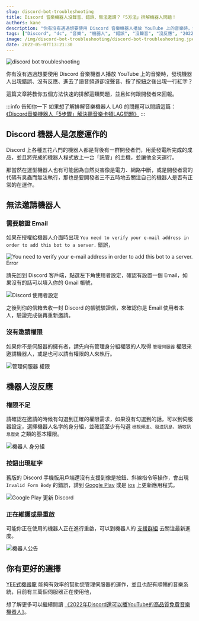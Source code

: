---
slug: discord-bot-troubleshooting
title: Discord 音樂機器人沒聲音、錯誤、無法邀請？「5方法」排解機器人問題！
authors: kane
description: "你有沒有遇過想要使用 Discord 音樂機器人播放 YouTube 上的音樂時，發現機器人出現錯誤、沒有反應、進去了語音頻道卻沒聲音、按了按鈕之後出現一行紅字？這篇文章將教你五個方法快速的排解這類問題，並且如何跟開發者來回報。"
tags: ["Discord", "dc", "音樂", "機器人", "錯誤", "沒聲音", "沒反應", "2022"]
image: /img/discord-bot-troubleshooting/discord-bot-troubleshooting.jpeg
date: 2022-05-07T13:21:30
---


![discord bot troubleshooting](/img/discord-bot-troubleshooting/discord-bot-troubleshooting.jpeg)

你有沒有遇過想要使用 Discord 音樂機器人播放 YouTube 上的音樂時，發現機器人出現錯誤、沒有反應、進去了語音頻道卻沒聲音、按了按鈕之後出現一行紅字？

這篇文章將教你五個方法快速的排解這類問題，並且如何跟開發者來回報。

:::info 告知你一下
如果想了解排解音樂機器人 LAG 的問題可以閱讀這篇：[《Discord音樂機器人「5步驟」解決聽音樂卡頓LAG問題》](/blog/fix-music-lag/)
:::

<TOCInline toc={toc}/>

## Discord 機器人是怎麼運作的

Discord 上各種五花八門的機器人都是背後有一群開發者們，用愛發電所完成的成品，並且將完成的機器人程式放上一台「託管」的主機，並讓他全天運行。

那當然在運型機器人也有可能因為自然災害像是電力、網路中斷，或是開發者寫的代碼有臭蟲而無法執行，那也是要開發者三不五時地去關注自己的機器人是否有正常的在運作。

<!--truncate-->

<Adsense/>

## 無法邀請機器人

### 需要驗證 Email

如果在授權給機器人介面時出現 `You need to verify your e-mail address in order to add this bot to a server.` 錯誤，

![You need to verify your e-mail address in order to add this bot to a server. Error](/img/discord-bot-troubleshooting/oauth-error.jpg)

請先回到 Discord 客戶端，點選左下角使用者設定，確認有設置一個 Email，如果沒有的話可以填入你的 Gmail 帳號，

![Discord 使用者設定](/img/discord-bot-troubleshooting/user-settings.jpg)

之後到你的信箱去收一封 Discord 的帳號驗證信，來確認你是 Email 使用者本人，驗證完成後再重新邀請。

<Adsense/>

### 沒有邀請權限

如果你不是伺服器的擁有者，請先向有管理身分組權限的人取得 `管理伺服器` 權限來邀請機器人，或是也可以請有權限的人來執行。

![管理伺服器 權限](/img/discord-bot-troubleshooting/manage-server-permission.png)

## 機器人沒反應

### 權限不足

請確認在邀請的時候有勾選到正確的權限需求，如果沒有勾選到的話，可以到伺服器設定，選擇機器人名字的身分組，並確認至少有勾選 `檢視頻道`、`發送訊息`、`讀取訊息歷史` 之類的基本權限。

<Adsense/>

![機器人 身分組](/img/discord-bot-troubleshooting/bot-role.png)

### 按鈕出現紅字

舊版的 Discord 手機版用戶端還沒有支援到像是按鈕、斜線指令等操作，會出現 `Invalid Form Body` 的錯誤，請到 [Google Play](https://play.google.com/store/apps/details?id=com.discord) 或是 [ios](https://apps.apple.com/hk/app/discord-%E8%81%8A%E5%A4%A9-%E9%80%9A%E8%A9%B1%E8%88%87%E8%81%9A%E6%9C%83/id985746746) 上更新應用程式。

![Google Play 更新 Discord](/img/discord-bot-troubleshooting/update-discord.jpg)

<Adsense/>

### 正在維護或是重啟

可能你正在使用的機器人正在進行重啟，可以到機器人的 [支援群組](https://discord.gg/yeecord) 去關注最新進度。

![機器人公告](/img/discord-bot-troubleshooting/bot-announcement.png)

## 你有更好的選擇

[YEE式機器龍](/) 能夠有效率的幫助您管理伺服器的運作，並且也配有順暢的音樂系統，目前有三萬個伺服器正在使用他，

想了解更多可以繼續閱讀 [《2022年Discord還可以播YouTube的高品質免費音樂機器人》](/blog/how-to-invite-bot)。

<Adsense/>
